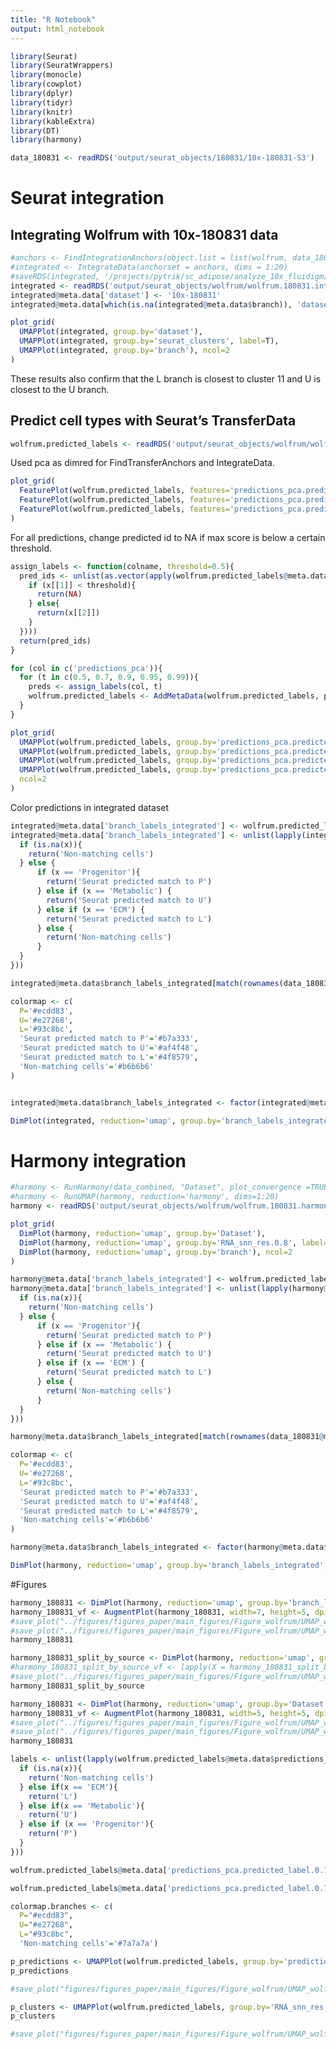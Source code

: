 ```yaml
---
title: "R Notebook"
output: html_notebook
---
```


```r
library(Seurat)
library(SeuratWrappers)
library(monocle)
library(cowplot)
library(dplyr)
library(tidyr)
library(knitr)
library(kableExtra)
library(DT)
library(harmony)
```

```r
data_180831 <- readRDS('output/seurat_objects/180831/10x-180831-S3')
```


# Seurat integration

## Integrating Wolfrum with 10x-180831 data

```r
#anchors <- FindIntegrationAnchors(object.list = list(wolfrum, data_180831), dims = 1:20)
#integrated <- IntegrateData(anchorset = anchors, dims = 1:20)
#saveRDS(integrated, '/projects/pytrik/sc_adipose/analyze_10x_fluidigm/10x-adipocyte-analysis/output/seurat_objects/wolfrum/wolfrum.180831.integrated.rds')
integrated <- readRDS('output/seurat_objects/wolfrum/wolfrum.180831.integrated.rds')
integrated@meta.data['dataset'] <- '10x-180831'
integrated@meta.data[which(is.na(integrated@meta.data$branch)), 'dataset'] <- 'Wolfrum'

plot_grid(
  UMAPPlot(integrated, group.by='dataset'),
  UMAPPlot(integrated, group.by='seurat_clusters', label=T),
  UMAPPlot(integrated, group.by='branch'), ncol=2
)
```

These results also confirm that the L branch is closest to cluster 11 and U is closest to the U branch.

## Predict cell types with Seurat's TransferData

```r
wolfrum.predicted_labels <- readRDS('output/seurat_objects/wolfrum/wolfrum.predicted_labels_180831.rds')
```

Used pca as dimred for FindTransferAnchors and IntegrateData. 

```r
plot_grid(
  FeaturePlot(wolfrum.predicted_labels, features='predictions_pca.prediction.score.Progenitor'),
  FeaturePlot(wolfrum.predicted_labels, features='predictions_pca.prediction.score.Metabolic'),
  FeaturePlot(wolfrum.predicted_labels, features='predictions_pca.prediction.score.ECM'), ncol=2
)
```

For all predictions, change predicted id to NA if max score is below a certain threshold. 

```r
assign_labels <- function(colname, threshold=0.5){
  pred_ids <- unlist(as.vector(apply(wolfrum.predicted_labels@meta.data[,c(paste(colname,'.prediction.score.max', sep=''), paste(colname, '.predicted.id', sep=''))], 1, function(x){
    if (x[[1]] < threshold){
      return(NA)
    } else{
      return(x[[2]])
    }
  })))
  return(pred_ids)
}

for (col in c('predictions_pca')){
  for (t in c(0.5, 0.7, 0.9, 0.95, 0.99)){
    preds <- assign_labels(col, t)
    wolfrum.predicted_labels <- AddMetaData(wolfrum.predicted_labels, preds, col.name=paste(col, 'predicted_label', t, sep='.'))
  }
}
```


```r
plot_grid(
  UMAPPlot(wolfrum.predicted_labels, group.by='predictions_pca.predicted_label.0.7') + ggtitle('threshold=0.7'),
  UMAPPlot(wolfrum.predicted_labels, group.by='predictions_pca.predicted_label.0.9') + ggtitle('threshold=0.9'),
  UMAPPlot(wolfrum.predicted_labels, group.by='predictions_pca.predicted_label.0.95') + ggtitle('threshold=0.95'),
  UMAPPlot(wolfrum.predicted_labels, group.by='predictions_pca.predicted_label.0.99') + ggtitle('threshold=0.99'),
  ncol=2
)
```

Color predictions in integrated dataset

```r
integrated@meta.data['branch_labels_integrated'] <- wolfrum.predicted_labels@meta.data$predictions_pca.predicted_label.0.9[match(rownames(integrated@meta.data), rownames(wolfrum.predicted_labels@meta.data))]
integrated@meta.data['branch_labels_integrated'] <- unlist(lapply(integrated@meta.data$branch_labels_integrated, function(x){
  if (is.na(x)){
    return('Non-matching cells')
  } else {
      if (x == 'Progenitor'){
        return('Seurat predicted match to P')
      } else if (x == 'Metabolic') {
        return('Seurat predicted match to U')
      } else if (x == 'ECM') {
        return('Seurat predicted match to L')
      } else {
        return('Non-matching cells')
      }
  }
}))

integrated@meta.data$branch_labels_integrated[match(rownames(data_180831@meta.data), rownames(integrated@meta.data))] <- data_180831@meta.data$State.labels
```

```r
colormap <- c(
  P='#ecdd83',
  U='#e27268',
  L='#93c8bc',
  'Seurat predicted match to P'='#b7a333',
  'Seurat predicted match to U'='#af4f48',
  'Seurat predicted match to L'='#4f8579',
  'Non-matching cells'='#b6b6b6'
)


integrated@meta.data$branch_labels_integrated <- factor(integrated@meta.data$branch_labels_integrated, levels = c('P', 'U', 'L', 'Seurat predicted match to P', 'Seurat predicted match to U', 'Seurat predicted match to L', 'Non-matching cells'))

DimPlot(integrated, reduction='umap', group.by='branch_labels_integrated', cols=colormap) + NoAxes()
```

# Harmony integration

```r
#harmony <- RunHarmony(data_combined, "Dataset", plot_convergence =TRUE)
#harmony <- RunUMAP(harmony, reduction='harmony', dims=1:20)
harmony <- readRDS('output/seurat_objects/wolfrum/wolfrum.180831.harmony_default_integration')
```

```r
plot_grid(
  DimPlot(harmony, reduction='umap', group.by='Dataset'),
  DimPlot(harmony, reduction='umap', group.by='RNA_snn_res.0.8', label=T),
  DimPlot(harmony, reduction='umap', group.by='branch'), ncol=2
)
```

```r
harmony@meta.data['branch_labels_integrated'] <- wolfrum.predicted_labels@meta.data$predictions_pca.predicted_label.0.9[match(rownames(harmony@meta.data), rownames(wolfrum.predicted_labels@meta.data))]
harmony@meta.data['branch_labels_integrated'] <- unlist(lapply(harmony@meta.data$branch_labels_integrated, function(x){
  if (is.na(x)){
    return('Non-matching cells')
  } else {
      if (x == 'Progenitor'){
        return('Seurat predicted match to P')
      } else if (x == 'Metabolic') {
        return('Seurat predicted match to U')
      } else if (x == 'ECM') {
        return('Seurat predicted match to L')
      } else {
        return('Non-matching cells')
      }
  }
}))

harmony@meta.data$branch_labels_integrated[match(rownames(data_180831@meta.data), rownames(harmony@meta.data))] <- data_180831@meta.data$State.labels
```


```r
colormap <- c(
  P='#ecdd83',
  U='#e27268',
  L='#93c8bc',
  'Seurat predicted match to P'='#b7a333',
  'Seurat predicted match to U'='#af4f48',
  'Seurat predicted match to L'='#4f8579',
  'Non-matching cells'='#b6b6b6'
)

harmony@meta.data$branch_labels_integrated <- factor(harmony@meta.data$branch_labels_integrated, levels = c('P', 'U', 'L', 'Seurat predicted match to P', 'Seurat predicted match to U', 'Seurat predicted match to L', 'Non-matching cells'))

DimPlot(harmony, reduction='umap', group.by='branch_labels_integrated', cols=colormap) + NoAxes()
```

#Figures

```r
harmony_180831 <- DimPlot(harmony, reduction='umap', group.by='branch_labels_integrated', cols=colormap) + NoAxes()
harmony_180831_vf <- AugmentPlot(harmony_180831, width=7, height=5, dpi=500)
#save_plot("../figures/figures_paper/main_figures/Figure_wolfrum/UMAP_wolfrum_harmony_branch-labels.vf.pdf", harmony_180831_vf, base_width=5, base_height=5)
#save_plot("../figures/figures_paper/main_figures/Figure_wolfrum/UMAP_wolfrum_harmony_branch-labels.pdf", harmony_180831, base_width=7, base_height=5)
harmony_180831
```

```r
harmony_180831_split_by_source <- DimPlot(harmony, reduction='umap', group.by='branch_labels_integrated', cols=colormap, split.by='Dataset') 
#harmony_180831_split_by_source_vf <- lapply(X = harmony_180831_split_by_source, FUN = AugmentPlot)
#save_plot("../figures/figures_paper/main_figures/Figure_wolfrum/UMAP_wolfrum_harmony_branch-labels.split-dataset.pdf", harmony_180831_split_by_source, base_width=12, base_height=5)
harmony_180831_split_by_source
```

```r
harmony_180831 <- DimPlot(harmony, reduction='umap', group.by='Dataset') + NoAxes()
harmony_180831_vf <- AugmentPlot(harmony_180831, width=5, height=5, dpi=500)
#save_plot("../figures/figures_paper/main_figures/Figure_wolfrum/UMAP_wolfrum_harmony_dataset.vf.pdf", harmony_180831_vf, base_width=5, base_height=5)
#save_plot("../figures/figures_paper/main_figures/Figure_wolfrum/UMAP_wolfrum_harmony_dataset.pdf", harmony_180831, base_width=7, base_height=5)
harmony_180831
```

```r
labels <- unlist(lapply(wolfrum.predicted_labels@meta.data$predictions_pca.predicted_label.0.7, function(x){
  if (is.na(x)){
    return('Non-matching cells')
  } else if(x == 'ECM'){
    return('L')
  } else if(x == 'Metabolic'){
    return('U')
  } else if (x == 'Progenitor'){
    return('P')
  }
}))

wolfrum.predicted_labels@meta.data['predictions_pca.predicted_label.0.7_labels'] <- labels

wolfrum.predicted_labels@meta.data['predictions_pca.predicted_label.0.7_labels'] <- factor(wolfrum.predicted_labels@meta.data$predictions_pca.predicted_label.0.7_labels, levels = c("P", "L", "U", 'Non-matching cells'))
```

```r
colormap.branches <- c(
  P="#ecdd83",
  U="#e27268",
  L="#93c8bc",
  'Non-matching cells'='#7a7a7a')

p_predictions <- UMAPPlot(wolfrum.predicted_labels, group.by='predictions_pca.predicted_label.0.7_labels', cols=colormap.branches) + NoAxes() + theme(legend.text=element_text(size=12), legend.key.height=unit(0.4, 'cm'), axis.text = element_blank(), axis.ticks = element_blank(), axis.title = element_blank(), plot.margin=grid::unit(c(0,0,0,0), "mm")) + labs(color='Seurat prediction')
p_predictions
```

```r
#save_plot("figures/figures_paper/main_figures/Figure_wolfrum/UMAP_wolfrum_predicted-labels_180831.pdf", p_predictions, base_width=8, base_height=5)
```

```r
p_clusters <- UMAPPlot(wolfrum.predicted_labels, group.by='RNA_snn_res.0.8', label=T) + NoAxes() + theme(legend.position = "none", axis.text = element_blank(), axis.ticks = element_blank(), axis.title = element_blank(), plot.margin=grid::unit(c(0,0,0,0), "mm"))
p_clusters
```

```r
#save_plot("figures/figures_paper/main_figures/Figure_wolfrum/UMAP_wolfrum_clusters.pdf", p_clusters, base_width=6, base_height=5)
```

